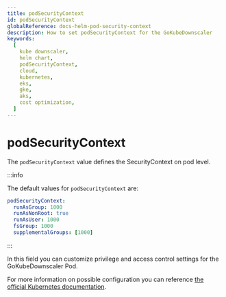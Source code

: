```yaml
---
title: podSecurityContext
id: podSecurityContext
globalReference: docs-helm-pod-security-context
description: How to set podSecurityContext for the GoKubeDownscaler
keywords:
  [
    kube downscaler,
    helm chart,
    podSecurityContext,
    cloud,
    kubernetes,
    eks,
    gke,
    aks,
    cost optimization,
  ]
---
```


# podSecurityContext

The `podSecurityContext` value defines the SecurityContext on pod level.

:::info

The default values for `podSecurityContext` are:

```yaml
podSecurityContext:
  runAsGroup: 1000
  runAsNonRoot: true
  runAsUser: 1000
  fsGroup: 1000
  supplementalGroups: [1000]
```

:::

In this field you can customize privilege and access control settings for the GoKubeDownscaler Pod.

For more information on possible configuration you can reference [the official Kubernetes documentation](https://kubernetes.io/docs/tasks/configure-pod-container/security-context).
